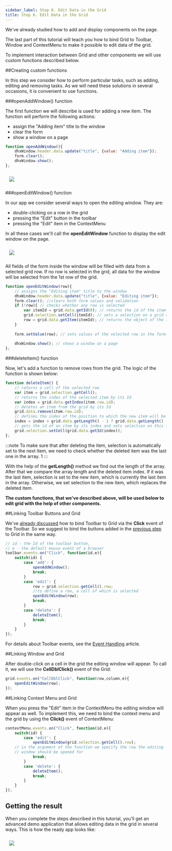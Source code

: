 ```yaml
---
sidebar_label: Step 6. Edit Data in the Grid
title: Step 6. Edit Data in the Grid
---
```



          

We've already studied how to add and display components on the page. 

The last part of this tutorial will teach you how to bind Grid to Toolbar, Window and ContextMenu to make it possible to edit data of the grid. 

To implement interaction between Grid and other components we will use custom functions described below.

##Creating custom functions

In this step we consider how to perform particular tasks, such as adding, editing and removing tasks. As we will need these solutions in several occasions, it is convenient to use functions.

###openAddWindow() function

The first function we will describe is used for adding a new item. The function will perform the following actions:

- assign the "Adding item" title to the window
- clear the form
- show a window on a page

~~~js
function openAddWindow(){
	dhxWindow.header.data.update("title", {value: "Adding item"});
	form.clear();
	dhxWindow.show();
};
~~~

<img style="margin: 12px" src="tutorial/binding_components/adding_item.png"/>

###openEditWindow() function

In our app we consider several ways to open the editing window. They are:

- double-clicking on a row in the grid
- pressing the "Edit" button in the toolbar
- pressing the "Edit" item in the ContextMenu

In all these cases we'll call the <strong>openEditWindow</strong> function to display the edit window on the page. 

<img style="margin: 12px" src="tutorial/binding_components/editing_item.png"/>

All fields of the form inside the window will be filled with data from a selected grid row. If no row is selected in the grid, all data for the window will be selected from the 1st row of the grid.

~~~js
function openEditWindow(row){
	// assigns the "Editing item" title to the window
	dhxWindow.header.data.update("title", {value: "Editing item"});   
    form.clear(); //clears both form values and validation
    if (!row){ // checks whether any row is selected
    	var itemId = grid.data.getId(0); // returns the id of the item by its index
    	grid.selection.setCell(itemId); // sets a selection on a grid row by its Id
    	row = grid.data.getItem(itemId); // returns the object of the item (row) by id
	}
           
	form.setValue(row); // sets values of the selected row in the form fields
            
	dhxWindow.show(); // shows a window on a page
};
~~~

###deleteItem() function

Now, let's add a function to remove rows from the grid. The logic of the function is shown below:

~~~js
function deleteItem() {
	// returns a cell of the selected row
	var item = grid.selection.getCell();
  	// returns the index of the selected item by its Id
	var index = grid.data.getIndex(item.row.id);
	// deletes an item from the grid by its Id
	grid.data.remove(item.row.id);
	// defines the index of the position to which the new item will be put 
	index = index > grid.data.getLength() - 1 ? grid.data.getLength() - 1 : index; 
	// gets the id of an item by its index and sets selection on this item
	grid.selection.setCell(grid.data.getId(index)); 	
};
~~~

:::note
To make sure that after deleting the item, selection is automatically set to the next item, we need to check whether the deleted item was the last one in the array. 
1
:::

With the help of the <strong>getLength()</strong> method we find out the length of the array. After that we compare the array length and the deleted item index.
If it was the last item, selection is set to the new item, which is currently the last item in the array. Otherwise, we set selection to the new item, which replaces the deleted item.


<strong>The custom functions, that we've described above, will be used below to edit grid with the help of other components.</strong>

##Linking Toolbar Buttons and Grid

We've [already discussed](/tutorial/basic_application/step5) how to bind Toolbar to Grid via the <strong>Click</strong> event of the Toolbar. 
So we suggest to bind the buttons added in the [previous step](/tutorial/binding_components/step5) to Grid in the same way.

~~~js
// id - the Id of the toolbar button, 
// e - the default mouse event of a browser 
toolbar.events.on("Click", function(id,e){
	switch(id) {
    	case 'add': {
        	openAddWindow();            
            break;
		}
		case 'edit': {
        	row = grid.selection.getCell().row; 
			//to define a row, a cell of which is selected
           	openEditWindow(row); 			
            break;
		}
		case 'delete': {
        	deleteItem();        		
        	break;
		}  
	}
});
~~~

For details about Toolbar events, see the [Event Handling](/toolbar/handling_events) article.  

##Linking Window and Grid

After double-click on a cell in the grid the editing window will appear. To call it, we will use the <b>CellDblClick()</b> event of the Grid:

~~~js
grid.events.on("CellDblClick", function(row,column,e){
	openEditWindow(row);
});
~~~

##Linking Context Menu and Grid

When you press the "Edit" item in the ContextMenu the editing window will appear as well. To implement this, we need to bind the context menu and the grid by using the <b>Click()</b> event of ContextMenu:

~~~js
contextMenu.events.on("Click", function(id,e){
	switch(id) {
    	case 'edit': {
        	openEditWindow(grid.selection.getCell().row); 
  	// in the argument of the function we specify the row the editing
  	// window should be opened for
            break;
        }
       	case 'delete': {
        	deleteItem();
            break;
        }
	}
});
~~~

Getting the result
--------------------

When you complete the steps described in this tutorial, you'll get an advanced demo application that allows editing data in the grid in several ways. This is how the ready app looks like:

<img style="margin: 12px" src="tutorial/binding_components/binding_components.png"/>


<div id="tutorial_step">
    <a id="next_step" href="tutorial/index.md"></a>
</div>